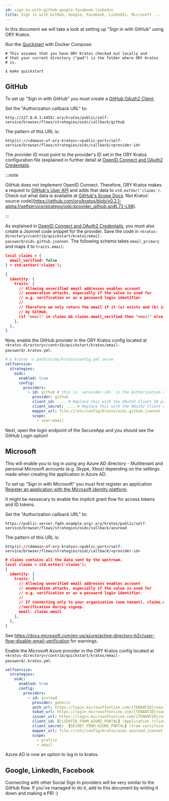 ```yaml
---
id: sign-in-with-github-google-facebook-linkedin
title: Sign in with GitHub, Google, Facebook, LinkedIn, Microsoft ...
---
```


In this document we will take a look at setting up "Sign in with GitHub" using
ORY Kratos.

Run the [Quickstart](../quickstart.mdx) with Docker Compose:

```shell script
# This assumes that you have ORY Kratos checked out locally and
# that your current directory ("pwd") is the folder where ORY Kratos
# is.

$ make quickstart
```

## GitHub

To set up "Sign in with GitHub" you must create a
[GitHub OAuth2 Client](https://developer.github.com/apps/building-oauth-apps/creating-an-oauth-app/).

Set the "Authorization callback URL" to:

```
http://127.0.0.1:4455/.ory/kratos/public/self-service/browser/flows/strategies/oidc/callback/github
```

The pattern of this URL is:


```
http(s)://<domain-of-ory-kratos>:<public-port>/self-service/browser/flows/strategies/oidc/callback/<provider-id>
```

The provider ID must point to the provider's ID set in the ORY Kratos
configuration file (explained in further detail at [OpenID Connect and OAuth2 Credentails](../concepts/credentials/openid-connect-oidc-oauth2.mdx).

:::note

GitHub does not implement OpenID Connect. Therefore, ORY Kratos makes a request
to
[GitHub's User API](https://developer.github.com/v3/users/#get-the-authenticated-user)
and adds that data to `std.extVar('claims')`. Check out what data is available
at
[GitHub's Scope Docs](https://developer.github.com/apps/building-oauth-apps/understanding-scopes-for-oauth-apps/).
Not Kratos' source code](https://github.com/ory/kratos/blob/v0.2.1-alpha.1/selfservice/strategy/oidc/provider_github.go#L72-L98).

:::

As explained in
[OpenID Connect and OAuth2 Credentails](../concepts/credentials/openid-connect-oidc-oauth2.mdx),
you must also create a Jsonnet code snippet for the provider. Save the code in
`<kratos-directory>/contrib/quickstart/kratos/email-password/oidc.github.jsonnet`.
The following schema takes `email_primary` and maps it to `traits.email`:

```json title="contrib/quickstart/kratos/email-password/oidc.github.jsonnet"
local claims = {
  email_verified: false
} + std.extVar('claims');

{
  identity: {
    traits: {
      // Allowing unverified email addresses enables account
      // enumeration attacks, especially if the value is used for
      // e.g. verification or as a password login identifier.
      //
      // Therefore we only return the email if it (a) exists and (b) is marked verified
      // by GitHub.
      [if "email" in claims && claims.email_verified then "email" else null]: claims.email,
    },
  },
}
```

Now, enable the GitHub provider in the ORY Kratos config located at
`<kratos-directory>/contrib/quickstart/kratos/email-password/.kratos.yml`.

```yaml title="contrib/quickstart/kratos/email-password/.kratos.yml"
# $ kratos -c path/to/my/kratos/config.yml serve
selfservice:
  strategies:
    oidc:
      enabled: true
      config:
        providers:
          - id: github # this is `<provider-id>` in the Authorization callback URL. DO NOT CHANGE IT ONCE SET!
            provider: github
            client_id: .... # Replace this with the OAuth2 Client ID provided by GitHub
            client_secret: .... # Replace this with the OAuth2 Client Secret provided by GitHub
            mapper_url: file:///etc/config/kratos/oidc.github.jsonnet
            scope:
              - user:email
```

Next, open the login endpoint of the SecureApp and you should see the GitHub
Login option!

## Microsoft

This will enable you to log in using any Azure AD directory - Multitenant and personal Microsoft accounts (e.g. Skype, Xbox) depending on the settings made when creating the application in Azure AD.

To set up "Sign in with Microsoft" you must first register an application
[Register an application with the Microsoft identity platform](https://docs.microsoft.com/en-us/azure/active-directory/develop/quickstart-register-app).

It might be nessecary to enable the implicit grant flow for access tokens and ID tokens.

Set the "Authorization callback URL" to:

```
https://public.server.fqdn.example.org/.ory/kratos/public/self-service/browser/flows/strategies/oidc/callback/azuread
```

The pattern of this URL is:

```
http(s)://<domain-of-ory-kratos>:<public-port>/self-service/browser/flows/strategies/oidc/callback/<provider-id>
```

```json title="contrib/quickstart/kratos/email-password/oidc.azuread.jsonnet"
# claims contains all the data sent by the upstream.
local claims = std.extVar('claims');
{
  identity: {
    traits: {
      // Allowing unverified email addresses enables account
      // enumeration attacks, especially if the value is used for
      // e.g. verification or as a password login identifier.
      //
      // If connecting only to your organization (one tenant), claims.email is safe to use if you have not actively disabled e-mail   
      //verification during signup.
      email: claims.email
    },
  },
}
```

See https://docs.microsoft.com/en-us/azure/active-directory-b2c/user-flow-disable-email-verification for warnings.

Enable the Microsoft Azure provider in the ORY Kratos config located at
`<kratos-directory>/contrib/quickstart/kratos/email-password/.kratos.yml`.

```yaml title="contrib/quickstart/kratos/email-password/.kratos.yml"
selfservice:
  strategies:
    oidc:
      enabled: true
      config:
        providers:
          - id: azuread
            provider: generic
            auth_url: https://login.microsoftonline.com/{TENANTID}/oauth2/v2.0/authorize
            token_url: https://login.microsoftonline.com/{TENANTID}/oauth2/v2.0/token
            issuer_url: https://login.microsoftonline.com/{TENANTID}/v2.0
            client_id: {CLIENTID_FROM_AZURE_PORTAL} (Application (client) ID)
            client_secret:  {SECRET_FROM_AZURE_PORTAL} (from certificates & secrets)
            mapper_url: file:///etc/config/kratos/oidc.azuread.jsonnet
            scope:
              - profile
              - email
```

Azure AD is now an option to log in to kratos.

## Google, LinkedIn, Facebook

Connecting with other Social Sign In providers will be very similar to the
GitHub flow. If you've managed to do it, add to this document by writing it down and making a PR! :)
